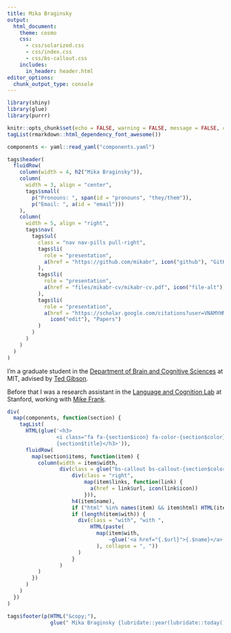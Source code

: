 ```yaml
---
title: Mika Braginsky
output:
  html_document:
    theme: cosmo
    css:
      - css/solarized.css
      - css/index.css
      - css/bs-callout.css
    includes:
      in_header: header.html
editor_options: 
  chunk_output_type: console
---
```


```r
library(shiny)
library(glue)
library(purrr)

knitr::opts_chunk$set(echo = FALSE, warning = FALSE, message = FALSE, cache = FALSE)
tagList(rmarkdown::html_dependency_font_awesome())

components <- yaml::read_yaml("components.yaml")
```

<div class="container">
```r
tags$header(
  fluidRow(
    column(width = 4, h2("Mika Braginsky")),
    column(
      width = 3, align = "center",
      tags$small(
        p("Pronouns: ", span(id = "pronouns", "they/them")),
        p("Email: ", a(id = "email")))
    ),
    column(
      width = 5, align = "right",
      tags$nav(
        tags$ul(
          class = "nav nav-pills pull-right",
          tags$li(
            role = "presentation",
            a(href = "https://github.com/mikabr", icon("github"), "GitHub")
          ),
          tags$li(
            role = "presentation",
            a(href = "files/mikabr-cv/mikabr-cv.pdf", icon("file-alt"), "CV")
          ),
          tags$li(
            role = "presentation",
            a(href = "https://scholar.google.com/citations?user=VNAMYHMAAAAJ",
              icon("edit"), "Papers")
          )
        )
      )
    )
  )
)
```

I'm a graduate student in the [Department of Brain and Cognitive Sciences](http://bcs.mit.edu) at MIT, advised by [Ted Gibson](http://tedlab.mit.edu/people.html).

Before that I was a research assistant in the [Language and Cognition Lab](http://langcog.stanford.edu/) at Stanford, working with [Mike Frank](http://web.stanford.edu/~mcfrank/).

```r
div(
  map(components, function(section) {
    tagList(
      HTML(glue('<h3>
                <i class="fa fa-{section$icon} fa-color-{section$color}"></i>
                {section$title}</h3>')),
      fluidRow(
        map(section$items, function(item) {
          column(width = item$width,
                 div(class = glue("bs-callout bs-callout-{section$color}"),
                     div(class = "right",
                         map(item$links, function(link) {
                           a(href = link$url, icon(link$icon))
                         })),
                     h4(item$name),
                     if ("html" %in% names(item) && item$html) HTML(item$text) else p(item$text),
                     if (length(item$with)) {
                       div(class = "with", "with ",
                           HTML(paste(
                             map(item$with,
                                 ~glue('<a href="{.$url}">{.$name}</a>')
                             ), collapse = ", "))
                       )
                     }
                 )
          )
        })
      )
    )
  })
)
```

```r
tags$footer(p(HTML("&copy;"),
              glue(" Mika Braginsky {lubridate::year(lubridate::today())}")))
```

</div>
